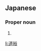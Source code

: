==Japanese==
{{ja-kanjitab|みち|ひろ}}

===Proper noun===
{{ja-pos|みちひろ|proper}}

# {{given name|male|lang=ja|sort=みちひろ}}

[[li:道裕]]